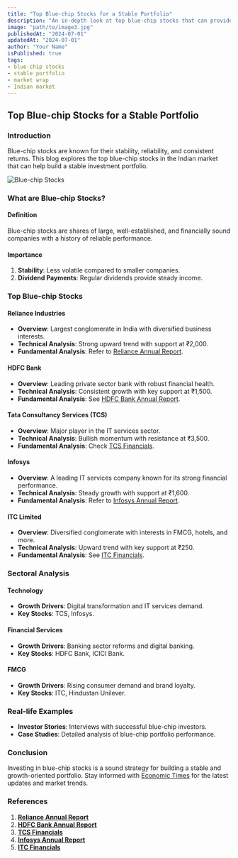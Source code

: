 ```yaml
---
title: "Top Blue-chip Stocks for a Stable Portfolio"
description: "An in-depth look at top blue-chip stocks that can provide stability and growth to your investment portfolio."
image: "path/to/image3.jpg"
publishedAt: "2024-07-01"
updatedAt: "2024-07-01"
author: "Your Name"
isPublished: true
tags:
- blue-chip stocks
- stable portfolio
- market wrap
- Indian market
---
```


## Top Blue-chip Stocks for a Stable Portfolio

### Introduction

Blue-chip stocks are known for their stability, reliability, and consistent returns. This blog explores the top blue-chip stocks in the Indian market that can help build a stable investment portfolio.

![Blue-chip Stocks](path/to/image3.jpg)

### What are Blue-chip Stocks?

#### Definition

Blue-chip stocks are shares of large, well-established, and financially sound companies with a history of reliable performance.

#### Importance

1. **Stability**: Less volatile compared to smaller companies.
2. **Dividend Payments**: Regular dividends provide steady income.

### Top Blue-chip Stocks

#### Reliance Industries

- **Overview**: Largest conglomerate in India with diversified business interests.
- **Technical Analysis**: Strong upward trend with support at ₹2,000.
- **Fundamental Analysis**: Refer to [Reliance Annual Report](https://www.ril.com/InvestorRelations/FinancialReporting.aspx).

#### HDFC Bank

- **Overview**: Leading private sector bank with robust financial health.
- **Technical Analysis**: Consistent growth with key support at ₹1,500.
- **Fundamental Analysis**: See [HDFC Bank Annual Report](https://www.hdfcbank.com/personal/about-us/investor-relations/annual-reports).

#### Tata Consultancy Services (TCS)

- **Overview**: Major player in the IT services sector.
- **Technical Analysis**: Bullish momentum with resistance at ₹3,500.
- **Fundamental Analysis**: Check [TCS Financials](https://www.tcs.com/investor-relations).

#### Infosys

- **Overview**: A leading IT services company known for its strong financial performance.
- **Technical Analysis**: Steady growth with support at ₹1,600.
- **Fundamental Analysis**: Refer to [Infosys Annual Report](https://www.infosys.com/investors/reports-filings/annual-report.html).

#### ITC Limited

- **Overview**: Diversified conglomerate with interests in FMCG, hotels, and more.
- **Technical Analysis**: Upward trend with key support at ₹250.
- **Fundamental Analysis**: See [ITC Financials](https://www.itcportal.com/investor/investor-relations.aspx).

### Sectoral Analysis

#### Technology

- **Growth Drivers**: Digital transformation and IT services demand.
- **Key Stocks**: TCS, Infosys.

#### Financial Services

- **Growth Drivers**: Banking sector reforms and digital banking.
- **Key Stocks**: HDFC Bank, ICICI Bank.

#### FMCG

- **Growth Drivers**: Rising consumer demand and brand loyalty.
- **Key Stocks**: ITC, Hindustan Unilever.

### Real-life Examples

- **Investor Stories**: Interviews with successful blue-chip investors.
- **Case Studies**: Detailed analysis of blue-chip portfolio performance.

### Conclusion

Investing in blue-chip stocks is a sound strategy for building a stable and growth-oriented portfolio. Stay informed with [Economic Times](https://economictimes.indiatimes.com) for the latest updates and market trends.

### References

1. **[Reliance Annual Report](https://www.ril.com/InvestorRelations/FinancialReporting.aspx)**
2. **[HDFC Bank Annual Report](https://www.hdfcbank.com/personal/about-us/investor-relations/annual-reports)**
3. **[TCS Financials](https://www.tcs.com/investor-relations)**
4. **[Infosys Annual Report](https://www.infosys.com/investors/reports-filings/annual-report.html)**
5. **[ITC Financials](https://www.itcportal.com/investor/investor-relations.aspx)**
